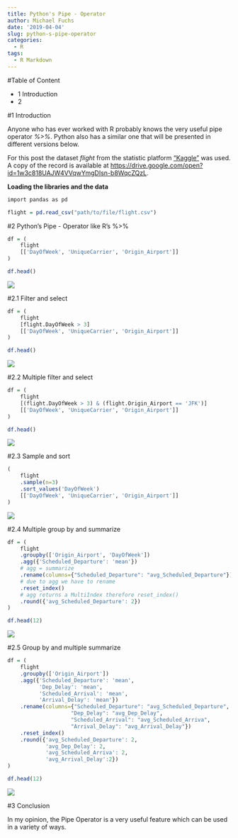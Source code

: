 ```yaml
---
title: Python's Pipe - Operator
author: Michael Fuchs
date: '2019-04-04'
slug: python-s-pipe-operator
categories:
  - R
tags:
  - R Markdown
---
```



#Table of Content

+ 1 Introduction
+ 2



#1 Introduction


Anyone who has ever worked with R probably knows the very useful pipe operator *%>%*.
Python also has a similar one that will be presented in different versions below.


For this post the dataset *flight* from the statistic platform ["Kaggle"](https://www.kaggle.com) was used. A copy of the record is available at <https://drive.google.com/open?id=1w3c818UAJW4VVqwYmgDIsn-b8WqcZQzL>.



**Loading the libraries and the data**

```r
import pandas as pd
```

```r
flight = pd.read_csv("path/to/file/flight.csv")
```



#2 Python's Pipe - Operator like R's %>%


```r
df = (
    flight
    [['DayOfWeek', 'UniqueCarrier', 'Origin_Airport']]
)

df.head()
```

![](/post/2019-04-04-python-s-pipe-operator_files/p6p1.png)

#2.1 Filter and select

```r
df = (
    flight
    [flight.DayOfWeek > 3]
    [['DayOfWeek', 'UniqueCarrier', 'Origin_Airport']]
)

df.head()
```

![](/post/2019-04-04-python-s-pipe-operator_files/p6p2.png)


#2.2 Multiple filter and select

```r
df = (
    flight
    [(flight.DayOfWeek > 3) & (flight.Origin_Airport == 'JFK')]
    [['DayOfWeek', 'UniqueCarrier', 'Origin_Airport']]
)

df.head()
```

![](/post/2019-04-04-python-s-pipe-operator_files/p6p3.png)


#2.3 Sample and sort

```r
(
    flight
    .sample(n=3)
    .sort_values('DayOfWeek')
    [['DayOfWeek', 'UniqueCarrier', 'Origin_Airport']]
)
```

![](/post/2019-04-04-python-s-pipe-operator_files/p6p4.png)


#2.4 Multiple group by and summarize

```r
df = (               
    flight
    .groupby(['Origin_Airport', 'DayOfWeek'])
    .agg({'Scheduled_Departure': 'mean'})                                   
    # agg = summarize
    .rename(columns={"Scheduled_Departure": "avg_Scheduled_Departure"})     
    # due to agg we have to rename
    .reset_index()                                                          
    # agg returns a MultiIndex therefore reset_index()
    .round({'avg_Scheduled_Departure': 2})
)

df.head(12)
```

![](/post/2019-04-04-python-s-pipe-operator_files/p6p5.png)


#2.5 Group by and multiple summarize


```r
df = (               
    flight
    .groupby(['Origin_Airport'])
    .agg({'Scheduled_Departure': 'mean', 
          'Dep_Delay': 'mean',
          'Scheduled_Arrival': 'mean',
          'Arrival_Delay': 'mean'})                                   
    .rename(columns={"Scheduled_Departure": "avg_Scheduled_Departure",
                    "Dep_Delay": "avg_Dep_Delay",
                    "Scheduled_Arrival": "avg_Scheduled_Arriva",
                    "Arrival_Delay": "avg_Arrival_Delay"})    
    .reset_index()
    .round({'avg_Scheduled_Departure': 2, 
            'avg_Dep_Delay': 2,
            'avg_Scheduled_Arriva': 2,
            'avg_Arrival_Delay':2})
)

df.head(12)
```

![](/post/2019-04-04-python-s-pipe-operator_files/p6p6.png)



#3 Conclusion

In my opinion, the Pipe Operator is a very useful feature which can be used in a variety of ways.



